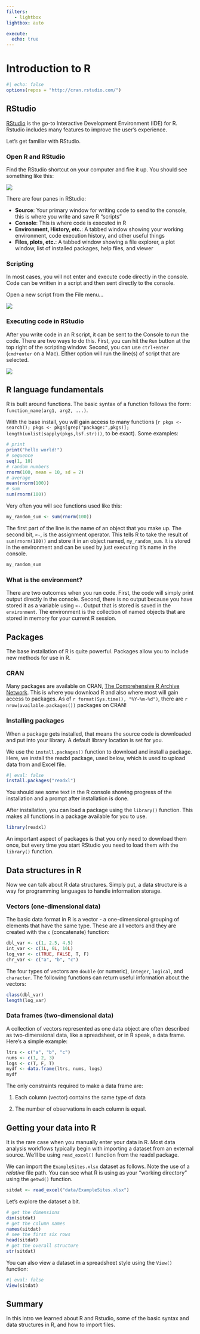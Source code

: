 ```yaml
---
filters:
   - lightbox
lightbox: auto

execute: 
  echo: true
---
```


# Introduction to R {#rintro}

```r
#| echo: false
options(repos = "http://cran.rstudio.com/")
```

## RStudio

[RStudio](https://www.rstudio.com/){target="_blank"} is the go-to Interactive Development Environment (IDE) for R. Rstudio includes many features to improve the user's experience.

Let's get familiar with RStudio.

### Open R and RStudio

Find the RStudio shortcut on your computer and fire it up. You should see something like this:

![](img/rstudio.png)

There are four panes in RStudio:

-   **Source**: Your primary window for writing code to send to the console, this is where you write and save R "scripts"
-   **Console**: This is where code is executed in R
-   **Environment, History, etc.**: A tabbed window showing your working environment, code execution history, and other useful things
-   **Files, plots, etc.**: A tabbed window showing a file explorer, a plot window, list of installed packages, help files, and viewer

### Scripting

In most cases, you will not enter and execute code directly in the console. Code can be written in a script and then sent directly to the console.

Open a new script from the File menu...

![](img/rstudio_script.jpg)

### Executing code in RStudio

After you write code in an R script, it can be sent to the Console to run the code. There are two ways to do this. First, you can hit the `Run` button at the top right of the scripting window. Second, you can use `ctrl+enter` (`cmd+enter` on a Mac). Either option will run the line(s) of script that are selected.

![](img/rstudio_run.jpg)

## R language fundamentals

R is built around functions. The basic syntax of a function follows the form: `function_name(arg1, arg2, ...)`.

With the base install, you will gain access to many functions (`r pkgs <- search(); pkgs <- pkgs[grep("package:",pkgs)]; length(unlist(sapply(pkgs,lsf.str)))`, to be exact). Some examples:

```r
# print
print("hello world!")
# sequence
seq(1, 10)
# random numbers
rnorm(100, mean = 10, sd = 2)
# average 
mean(rnorm(100))
# sum
sum(rnorm(100))
```

Very often you will see functions used like this:

```r
my_random_sum <- sum(rnorm(100))
```

The first part of the line is the name of an object that you make up. The second bit, `<-`, is the assignment operator. This tells R to take the result of `sum(rnorm(100))` and store it in an object named, `my_random_sum`. It is stored in the environment and can be used by just executing it's name in the console.

```r
my_random_sum
```

### What is the environment?

There are two outcomes when you run code. First, the code will simply print output directly in the console. Second, there is no output because you have stored it as a variable using `<-`. Output that is stored is saved in the `environment`. The environment is the collection of named objects that are stored in memory for your current R session.

## Packages

The base installation of R is quite powerful. Packages allow you to include new methods for use in R.

### CRAN

Many packages are available on CRAN, [The Comprehensive R Archive Network](http://cran.r-project.org/){target="_blank"}. This is where you download R and also where most will gain access to packages. As of `r format(Sys.time(), "%Y-%m-%d")`, there are `r nrow(available.packages())` packages on CRAN!

### Installing packages

When a package gets installed, that means the source code is downloaded and put into your library. A default library location is set for you.

We use the `install.packages()` function to download and install a package. Here, we install the readxl package, used below, which is used to upload data from and Excel file.

```r
#| eval: false
install.packages("readxl")
```

You should see some text in the R console showing progress of the installation and a prompt after installation is done.

After installation, you can load a package using the `library()` function. This makes all functions in a package available for you to use.

```r
library(readxl)
```

An important aspect of packages is that you only need to download them once, but every time you start RStudio you need to load them with the `library()` function.

## Data structures in R

Now we can talk about R data structures. Simply put, a data structure is a way for programming languages to handle information storage.

### Vectors (one-dimensional data)

The basic data format in R is a vector - a one-dimensional grouping of elements that have the same type. These are all vectors and they are created with the `c` (concatenate) function:

```r
dbl_var <- c(1, 2.5, 4.5)
int_var <- c(1L, 6L, 10L)
log_var <- c(TRUE, FALSE, T, F)
chr_var <- c("a", "b", "c")
```

The four types of vectors are `double` (or numeric), `integer`, `logical`, and `character`. The following functions can return useful information about the vectors:

```r
class(dbl_var)
length(log_var)
```

### Data frames (two-dimensional data)

A collection of vectors represented as one data object are often described as two-dimensional data, like a spreadsheet, or in R speak, a data frame. Here's a simple example:

```r
ltrs <- c("a", "b", "c")
nums <- c(1, 2, 3)
logs <- c(T, F, T)
mydf <- data.frame(ltrs, nums, logs)
mydf
```

The only constraints required to make a data frame are:

1.  Each column (vector) contains the same type of data

2.  The number of observations in each column is equal.

## Getting your data into R

It is the rare case when you manually enter your data in R. Most data analysis workflows typically begin with importing a dataset from an external source. We'll be using `read_excel()` function from the readxl package.

We can import the `ExampleSites.xlsx` dataset as follows. Note the use of a *relative* file path. You can see what R is using as your "working directory" using the `getwd()` function.

```r
sitdat <- read_excel("data/ExampleSites.xlsx")
```

Let's explore the dataset a bit.

```r
# get the dimensions
dim(sitdat)
# get the column names
names(sitdat)
# see the first six rows
head(sitdat)
# get the overall structure
str(sitdat)
```

You can also view a dataset in a spreadsheet style using the `View()` function:

```r
#| eval: false
View(sitdat)
```

## Summary

In this intro we learned about R and Rstudio, some of the basic syntax and data structures in R, and how to import files.

